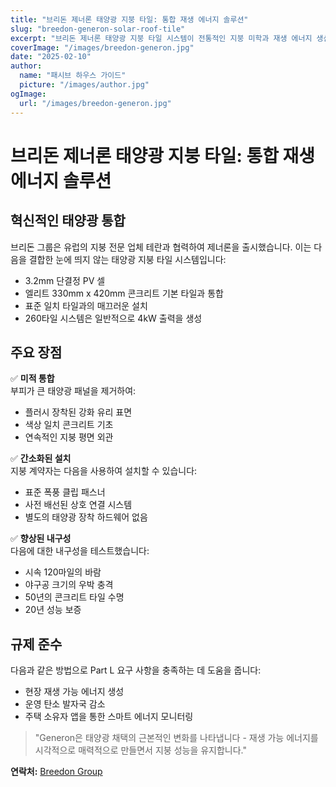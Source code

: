 ```yaml
---
title: "브리돈 제너론 태양광 지붕 타일: 통합 재생 에너지 솔루션"
slug: "breedon-generon-solar-roof-tile"
excerpt: "브리돈 제너론 태양광 지붕 타일 시스템이 전통적인 지붕 미학과 재생 에너지 생산을 어떻게 통합하는지 알아보세요."
coverImage: "/images/breedon-generon.jpg"
date: "2025-02-10"
author:
  name: "패시브 하우스 가이드"
  picture: "/images/author.jpg"
ogImage:
  url: "/images/breedon-generon.jpg"
---
```


# 브리돈 제너론 태양광 지붕 타일: 통합 재생 에너지 솔루션

## 혁신적인 태양광 통합

브리돈 그룹은 유럽의 지붕 전문 업체 테란과 협력하여 제너론을 출시했습니다. 이는 다음을 결합한 눈에 띄지 않는 태양광 지붕 타일 시스템입니다:

- 3.2mm 단결정 PV 셀
- 엘리트 330mm x 420mm 콘크리트 기본 타일과 통합
- 표준 일치 타일과의 매끄러운 설치
- 260타일 시스템은 일반적으로 4kW 출력을 생성

## 주요 장점

✅ **미적 통합**  
부피가 큰 태양광 패널을 제거하여:
- 플러시 장착된 강화 유리 표면
- 색상 일치 콘크리트 기초
- 연속적인 지붕 평면 외관

✅ **간소화된 설치**  
지붕 계약자는 다음을 사용하여 설치할 수 있습니다:
- 표준 폭풍 클립 패스너
- 사전 배선된 상호 연결 시스템
- 별도의 태양광 장착 하드웨어 없음

✅ **향상된 내구성**  
다음에 대한 내구성을 테스트했습니다:
- 시속 120마일의 바람
- 야구공 크기의 우박 충격
- 50년의 콘크리트 타일 수명
- 20년 성능 보증

## 규제 준수

다음과 같은 방법으로 Part L 요구 사항을 충족하는 데 도움을 줍니다:
- 현장 재생 가능 에너지 생성
- 운영 탄소 발자국 감소
- 주택 소유자 앱을 통한 스마트 에너지 모니터링

> "Generon은 태양광 채택의 근본적인 변화를 나타냅니다 - 재생 가능 에너지를 시각적으로 매력적으로 만들면서 지붕 성능을 유지합니다."  

**연락처:** [Breedon Group](https://www.breedongroup.com)